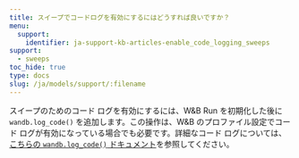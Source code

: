 ```yaml
---
title: スイープでコードログを有効にするにはどうすれば良いですか？
menu:
  support:
    identifier: ja-support-kb-articles-enable_code_logging_sweeps
support:
  - sweeps
toc_hide: true
type: docs
slug: /ja/models/support/:filename
---
```

スイープのためのコード ログを有効にするには、W&B Run を初期化した後に `wandb.log_code()` を追加します。この操作は、W&B のプロファイル設定でコード ログが有効になっている場合でも必要です。詳細なコード ログについては、[こちらの `wandb.log_code()` ドキュメント](/ja/models/ref/python/run#log_code)を参照してください。